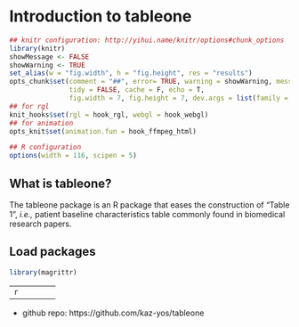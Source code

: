 Introduction to tableone
==================

```r
## knitr configuration: http://yihui.name/knitr/options#chunk_options
library(knitr)
showMessage <- FALSE
showWarning <- TRUE
set_alias(w = "fig.width", h = "fig.height", res = "results")
opts_chunk$set(comment = "##", error= TRUE, warning = showWarning, message = showMessage,
               tidy = FALSE, cache = F, echo = T,
               fig.width = 7, fig.height = 7, dev.args = list(family = "sans"))
## for rgl
knit_hooks$set(rgl = hook_rgl, webgl = hook_webgl)
## for animation
opts_knit$set(animation.fun = hook_ffmpeg_html)

## R configuration
options(width = 116, scipen = 5)
```

What is tableone?
--------------------
The tableone package is an R package that eases the construction of "Table 1", *i.e.,* patient baseline characteristics table commonly found in biomedical research papers.

Load packages
--------------------
```r
library(magrittr)

```

--------------------
```r

```


--------------------
- github repo: https://github.com/kaz-yos/tableone

